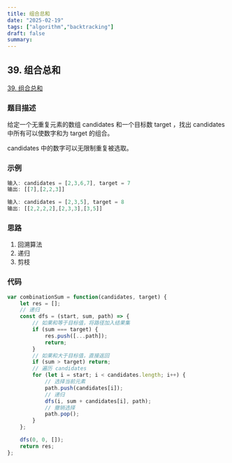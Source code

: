 ```yaml
---
title: 组合总和
date: "2025-02-19"
tags: ["algorithm","backtracking"]
draft: false
summary:
---
```



## 39. 组合总和

[39. 组合总和](https://leetcode.cn/problems/combination-sum/)

### 题目描述

给定一个无重复元素的数组 candidates 和一个目标数 target ，找出 candidates 中所有可以使数字和为 target 的组合。

candidates 中的数字可以无限制重复被选取。

### 示例

``` js
输入: candidates = [2,3,6,7], target = 7
输出: [[7],[2,2,3]]
```

``` js
输入: candidates = [2,3,5], target = 8
输出: [[2,2,2,2],[2,3,3],[3,5]]
``` 

### 思路
1. 回溯算法
2. 递归
3. 剪枝 


### 代码

``` js
var combinationSum = function(candidates, target) {
    let res = [];
    // 递归
    const dfs = (start, sum, path) => {
        // 如果和等于目标值，将路径加入结果集
        if (sum === target) {
            res.push([...path]);
            return;
        }
        // 如果和大于目标值，直接返回
        if (sum > target) return;
        // 遍历 candidates
        for (let i = start; i < candidates.length; i++) {
            // 选择当前元素
            path.push(candidates[i]);
            // 递归
            dfs(i, sum + candidates[i], path);
            // 撤销选择
            path.pop();
        }
    };

    dfs(0, 0, []);
    return res;
};



```
    

















